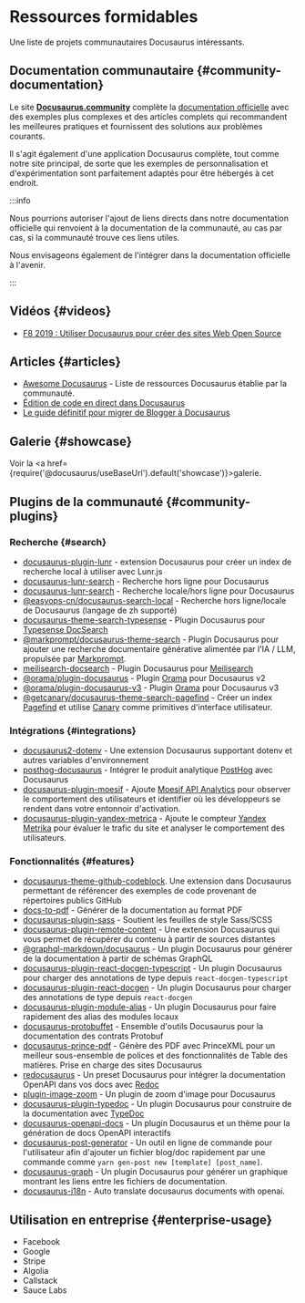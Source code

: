 # Ressources formidables

Une liste de projets communautaires Docusaurus intéressants.

## Documentation communautaire {#community-documentation}

Le site **[Docusaurus.community](https://docusaurus.community)** complète la [documentation officielle](/docs) avec des exemples plus complexes et des articles complets qui recommandent les meilleures pratiques et fournissent des solutions aux problèmes courants.

Il s'agit également d'une application Docusaurus complète, tout comme notre site principal, de sorte que les exemples de personnalisation et d'expérimentation sont parfaitement adaptés pour être hébergés à cet endroit.

:::info

Nous pourrions autoriser l'ajout de liens directs dans notre documentation officielle qui renvoient à la documentation de la communauté, au cas par cas, si la communauté trouve ces liens utiles.

Nous envisageons également de l'intégrer dans la documentation officielle à l'avenir.

:::

## Vidéos {#videos}

- [F8 2019 : Utiliser Docusaurus pour créer des sites Web Open Source](https://www.youtube.com/watch?v=QcGJsf6mgZE)

## Articles {#articles}

- [Awesome Docusaurus](https://github.com/webbertakken/awesome-docusaurus#readme) - Liste de ressources Docusaurus établie par la communauté.
- [Édition de code en direct dans Docusaurus](https://dev.to/mrmuhammadali/live-code-editing-in-docusaurus-ux-at-its-best-2hj1)
- [Le guide définitif pour migrer de Blogger à Docusaurus](https://blog.johnnyreilly.com/definitive-guide-to-migrating-from-blogger-to-docusaurus)

## Galerie {#showcase}

Voir la <a href={require('@docusaurus/useBaseUrl').default('showcase')}>galerie</a>.

## Plugins de la communauté {#community-plugins}

### Recherche {#search}

- [docusaurus-plugin-lunr](https://github.com/daldridge/docusaurus-plugin-lunr) - extension Docusaurus pour créer un index de recherche local à utiliser avec Lunr.js
- [docusaurus-lunr-search](https://github.com/lelouch77/docusaurus-lunr-search) - Recherche hors ligne pour Docusaurus
- [docusaurus-lunr-search](https://github.com/cmfcmf/docusaurus-search-local) - Recherche locale/hors ligne pour Docusaurus
- [@easyops-cn/docusaurus-search-local](https://github.com/easyops-cn/docusaurus-search-local) - Recherche hors ligne/locale de Docusaurus (langage de zh supporté)
- [docusaurus-theme-search-typesense](https://github.com/typesense/docusaurus-theme-search-typesense) - Plugin Docusaurus pour [Typesense DocSearch](https://typesense.org/docs/latest/guide/docsearch.html)
- [@markprompt/docusaurus-theme-search](https://github.com/motifland/markprompt-js/tree/main/packages/docusaurus-theme-search) - Plugin Docusaurus pour ajouter une recherche documentaire générative alimentée par l'IA / LLM, propulsée par [Markprompt](https://markprompt.com).
- [meilisearch-docsearch](https://github.com/tauri-apps/meilisearch-docsearch) - Plugin Docusaurus pour [Meilisearch](https://www.meilisearch.com)
- [@orama/plugin-docusaurus](https://github.com/askorama/orama/tree/main/packages/plugin-docusaurus) - Plugin [Orama](https://askorama.ai/) pour Docusaurus v2
- [@orama/plugin-docusaurus-v3](https://github.com/askorama/orama/tree/main/packages/plugin-docusaurus-v3) - Plugin [Orama](https://askorama.ai/) pour Docusaurus v3
- [@getcanary/docusaurus-theme-search-pagefind](https://getcanary.dev/docs/integrations/docusaurus.html) - Créer un index [Pagefind](https://pagefind.app/) et utilise [Canary](https://github.com/fastrepl/canary) comme primitives d'interface utilisateur.

### Intégrations {#integrations}

- [docusaurus2-dotenv](https://github.com/jonnynabors/docusaurus2-dotenv) - Une extension Docusaurus supportant dotenv et autres variables d'environnement
- [posthog-docusaurus](https://github.com/PostHog/posthog-docusaurus) - Intégrer le produit analytique [PostHog](https://posthog.com/) avec Docusaurus
- [docusaurus-plugin-moesif](https://github.com/Moesif/docusaurus-plugin-moesif) - Ajoute [Moesif API Analytics](https://www.moesif.com/) pour observer le comportement des utilisateurs et identifier où les développeurs se rendent dans votre entonnoir d'activation.
- [docusaurus-plugin-yandex-metrica](https://github.com/sgromkov/docusaurus-plugin-yandex-metrica) - Ajoute le compteur [Yandex Metrika](https://metrika.yandex.ru/) pour évaluer le trafic du site et analyser le comportement des utilisateurs.

### Fonctionnalités {#features}

- [docusaurus-theme-github-codeblock](https://github.com/saucelabs/docusaurus-theme-github-codeblock). Une extension dans Docusaurus permettant de référencer des exemples de code provenant de répertoires publics GitHub
- [docs-to-pdf](https://github.com/jean-humann/docs-to-pdf) - Générer de la documentation au format PDF
- [docusaurus-plugin-sass](https://github.com/rlamana/docusaurus-plugin-sass) - Soutient les feuilles de style Sass/SCSS
- [docusaurus-plugin-remote-content](https://github.com/rdilweb/docusaurus-plugin-remote-content) - Une extension Docusaurus qui vous permet de récupérer du contenu à partir de sources distantes
- [@graphql-markdown/docusaurus](https://github.com/graphql-markdown/graphql-markdown) - Un plugin Docusaurus pour générer de la documentation à partir de schémas GraphQL
- [docusaurus-plugin-react-docgen-typescript](https://github.com/atomicpages/docusaurus-plugin-react-docgen-typescript) - Un plugin Docusaurus pour charger des annotations de type depuis `react-docgen-typescript`
- [docusaurus-plugin-react-docgen](https://github.com/atomicpages/docusaurus-plugin-react-docgen) - Un plugin Docusaurus pour charger des annotations de type depuis `react-docgen`
- [docusaurus-plugin-module-alias](https://github.com/atomicpages/docusaurus-plugin-module-alias) - Un plugin Docusaurus pour faire rapidement des alias des modules locaux
- [docusaurus-protobuffet](https://github.com/protobuffet/docusaurus-protobuffet) - Ensemble d'outils Docusaurus pour la documentation des contrats Protobuf
- [docusaurus-prince-pdf](https://github.com/signcl/docusaurus-prince-pdf) - Génère des PDF avec PrinceXML pour un meilleur sous-ensemble de polices et des fonctionnalités de Table des matières. Prise en charge des sites Docusaurus
- [redocusaurus](https://github.com/rohit-gohri/redocusaurus) - Un preset Docusaurus pour intégrer la documentation OpenAPI dans vos docs avec [Redoc](https://github.com/redocly/redoc)
- [plugin-image-zoom](https://github.com/flexanalytics/plugin-image-zoom) - Un plugin de zoom d'image pour Docusaurus
- [docusaurus-plugin-typedoc](https://github.com/tgreyuk/typedoc-plugin-markdown/tree/master/packages/docusaurus-plugin-typedoc) - Un plugin Docusaurus pour construire de la documentation avec [TypeDoc](https://typedoc.org/)
- [docusaurus-openapi-docs](https://github.com/PaloAltoNetworks/docusaurus-openapi-docs) - Un plugin Docusaurus et un thème pour la génération de docs OpenAPI interactifs
- [docusaurus-post-generator](https://github.com/moojing/docusaurus-post-generator) - Un outil en ligne de commande pour l'utilisateur afin d'ajouter un fichier blog/doc rapidement par une commande comme `yarn gen-post new [template] [post_name]`.
- [docusaurus-graph](https://github.com/Arsero/docusaurus-graph) - Un plugin Docusaurus pour générer un graphique montrant les liens entre les fichiers de documentation.
- [docusaurus-i18n](https://github.com/moonrailgun/docusaurus-i18n) - Auto translate docusaurus documents with openai.

## Utilisation en entreprise {#enterprise-usage}

- Facebook
- Google
- Stripe
- Algolia
- Callstack
- Sauce Labs
